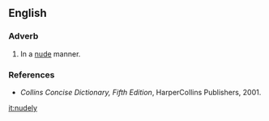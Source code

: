 ==English==
===Adverb===
{{en-adv}}

# In a [[nude]] manner.

===References===
* ''Collins Concise Dictionary, Fifth Edition'', HarperCollins Publishers, 2001.

[[it:nudely]]